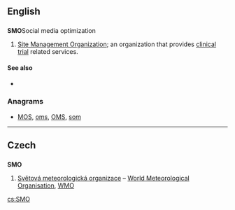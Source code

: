 ==English==

==={{initialism}}===
'''SMO'''Social media optimization

# [[Site Management Organization]]; an organization that provides [[clinical trial]] related services.

====See also====
* {{pedia|Site management organization}}

===Anagrams===
* {{alphagram|[[moś#English|moś]]}} [[MOS#English|MOS]], [[oms#English|oms]], [[OMS#English|OMS]], [[som#English|som]]


----

==Czech==

==={{initialism|cz}}===
'''SMO'''

# [[Světová meteorologická organizace]] – [[World Meteorological Organisation]], [[WMO]]

[[cs:SMO]]
